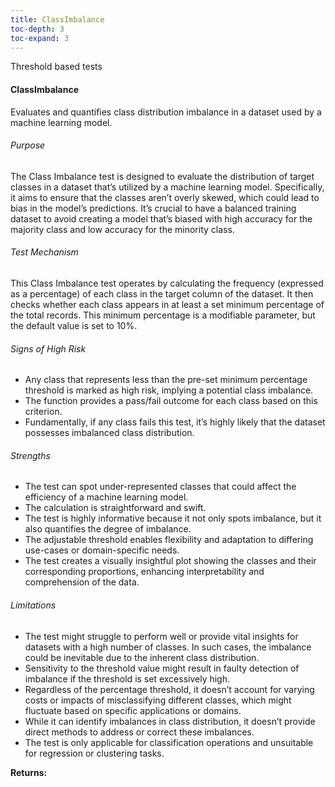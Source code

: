 ```yaml
---
title: ClassImbalance
toc-depth: 3
toc-expand: 3
---
```


Threshold based tests








 
#### ClassImbalance

Evaluates and quantifies class distribution imbalance in a dataset used by a machine learning model.

###### Purpose

The Class Imbalance test is designed to evaluate the distribution of target classes in a dataset that's utilized by
a machine learning model. Specifically, it aims to ensure that the classes aren't overly skewed, which could lead
to bias in the model's predictions. It's crucial to have a balanced training dataset to avoid creating a model
that's biased with high accuracy for the majority class and low accuracy for the minority class.

###### Test Mechanism

This Class Imbalance test operates by calculating the frequency (expressed as a percentage) of each class in the
target column of the dataset. It then checks whether each class appears in at least a set minimum percentage of the
total records. This minimum percentage is a modifiable parameter, but the default value is set to 10%.

###### Signs of High Risk

- Any class that represents less than the pre-set minimum percentage threshold is marked as high risk, implying a
potential class imbalance.
- The function provides a pass/fail outcome for each class based on this criterion.
- Fundamentally, if any class fails this test, it's highly likely that the dataset possesses imbalanced class
distribution.

###### Strengths

- The test can spot under-represented classes that could affect the efficiency of a machine learning model.
- The calculation is straightforward and swift.
- The test is highly informative because it not only spots imbalance, but it also quantifies the degree of
imbalance.
- The adjustable threshold enables flexibility and adaptation to differing use-cases or domain-specific needs.
- The test creates a visually insightful plot showing the classes and their corresponding proportions, enhancing
interpretability and comprehension of the data.

###### Limitations

- The test might struggle to perform well or provide vital insights for datasets with a high number of classes. In
such cases, the imbalance could be inevitable due to the inherent class distribution.
- Sensitivity to the threshold value might result in faulty detection of imbalance if the threshold is set
excessively high.
- Regardless of the percentage threshold, it doesn't account for varying costs or impacts of misclassifying
different classes, which might fluctuate based on specific applications or domains.
- While it can identify imbalances in class distribution, it doesn't provide direct methods to address or correct
these imbalances.
- The test is only applicable for classification operations and unsuitable for regression or clustering tasks.




**Returns:** 

 